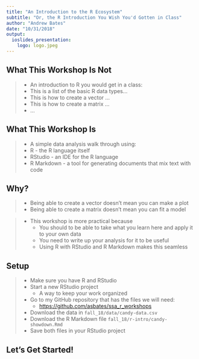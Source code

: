 ```yaml
---
title: "An Introduction to the R Ecosystem"
subtitle: "Or, the R Introduction You Wish You'd Gotten in Class"
author: "Andrew Bates"
date: "10/31/2018"
output: 
  ioslides_presentation:
    logo: logo.jpeg
---
```


## What This Workshop Is Not

> - An introduction to R you would get in a class:
> - This is a list of the basic R data types...
> - This is how to create a vector ...
> - This is how to create a matrix ...
> - ...


## What This Workshop Is 

> - A simple data analysis walk through using:
> - R - the R language itself
> - RStudio - an IDE for the R language
> - R Markdown - a tool for generating documents that mix text with code


## Why?

>  - Being able to create a vector doesn't mean you can make a plot
>  - Being able to create a matrix doesn't mean you can fit a model

> - This workshop is more practical because
>     - You should to be able to take what you learn here and apply it to your own data
>     - You need to write up your analysis for it to be useful
>     - Using R with RStudio and R Markdown makes this seamless


## Setup

> - Make sure you have R and RStudio
> - Start a new RStudio project
>     - A way to keep your work organized
> - Go to my GitHub repository that has the files we will need:
>     - [https://github.com/asbates/ssa_r_workshops](https://github.com/asbates/ssa_r_workshops) 
> - Download the data in `fall_18/data/candy-data.csv`
> - Download the R Markdown file `fall_18/r-intro/candy-showdown.Rmd`
> - Save both files in your RStudio project


## Let's Get Started!


